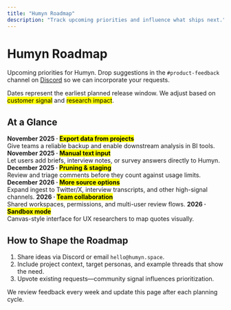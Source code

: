 ```yaml
---
title: "Humyn Roadmap"
description: "Track upcoming priorities and influence what ships next."
---
```


# Humyn Roadmap

Upcoming priorities for Humyn. Drop suggestions in the `#product-feedback` channel on [Discord](https://discord.gg/bycbt28zpk) so we can incorporate your requests.

<Callout>
Dates represent the earliest planned release window. We adjust based on <mark>customer signal</mark> and <mark>research impact</mark>.
</Callout>

## At a Glance

<CardGroup cols={3}>
  <Card title="High Priority" icon="bolt">
    <List>
      <ListItem>
        <strong>November 2025 · <mark>Export data from projects</mark></strong><br />
        Give teams a reliable backup and enable downstream analysis in BI tools.
      </ListItem>
      <ListItem>
        <strong>November 2025 · <mark>Manual text input</mark></strong><br />
        Let users add briefs, interview notes, or survey answers directly to Humyn.
      </ListItem>
      <ListItem>
        <strong>December 2025 · <mark>Pruning & staging</mark></strong><br />
        Review and triage comments before they count against usage limits.
      </ListItem>
    </List>
  </Card>
  <Card title="Medium Priority" icon="chart-simple">
    <List>
      <ListItem>
        <strong>December 2026 · <mark>More source options</mark></strong><br />
        Expand ingest to Twitter/X, interview transcripts, and other high-signal channels.
      </ListItem>
    </List>
  </Card>
  <Card title="Low Priority" icon="seedling">
    <List>
      <ListItem>
        <strong>2026 · <mark>Team collaboration</mark></strong><br />
        Shared workspaces, permissions, and multi-user review flows.
      </ListItem>
      <ListItem>
        <strong>2026 · <mark>Sandbox mode</mark></strong><br />
        Canvas-style interface for UX researchers to map quotes visually.
      </ListItem>
    </List>
  </Card>
</CardGroup>

## How to Shape the Roadmap

1. Share ideas via Discord or email `hello@humyn.space`.  
2. Include project context, target personas, and example threads that show the need.  
3. Upvote existing requests—community signal influences prioritization.

We review feedback every week and update this page after each planning cycle.
